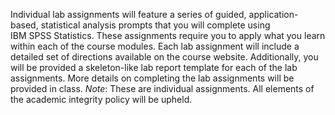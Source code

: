 Individual lab assignments will feature a series of guided, application-based, statistical analysis prompts that you will complete using IBM\textsuperscript{\textregistered}\ SPSS\textsuperscript{\textregistered}\ Statistics. These assignments require you to apply what you learn within each of the course modules. Each lab assignment will include a detailed set of directions available on the course website. Additionally, you will be provided a skeleton-like lab report template for each of the lab assignments. More details on completing the lab assignments will be provided in class. *Note*: These are individual assignments. All elements of the academic integrity policy will be upheld.

<!-- \begin{table}[H] -->
<!-- \begin{center} -->
<!-- \caption{Individual Lab Assignment Dates} -->
<!-- \label{labs} -->
<!-- \vspace{3mm} -->
<!-- \begin{tabular}{llr} -->
<!-- \hline -->
<!--  & {\bf{Topic}} & {\bf{Due}}\\ -->
<!-- \hline -->
<!-- 1. & Introduction to Data & 09-20-2020\\ -->
<!-- 2. & The Normal Distribution & 10-04-2020\\ -->
<!-- 3. & Sampling Distributions and Confidence Intervals & 10-18-2020\\ -->
<!-- 4. & Inference for Categorical Data & 11-01-2020\\ -->
<!-- 5. & Inference for Numerical Data & 11-08-2020\\ -->
<!-- \hline -->
<!-- \end{tabular} -->
<!-- \end{center} -->
<!-- \end{table} -->


\begin{table}[H]
\begin{center}
\caption{Individual Lab Assignment Dates}
\label{labs}
\vspace{3mm}
\begin{tabular}{llr}
\hline
{\bf{Cohort}} & {\bf{Topic}} & {\bf{Due}}\\
\hline
\multirow{1}{*}{H.Ed./Nurs.} & Inference for Numerical and Categorical Data & 10-19-2020\\
& & \\
\multirow{1}{*}{P-12} & Inference for Numerical and Categorical Data & 11-22-2020\\
\hline
\end{tabular}
\end{center}
\end{table}
